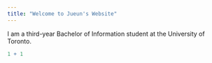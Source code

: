 ```yaml
---
title: "Welcome to Jueun's Website"
---
```


I am a third-year Bachelor of Information student at the University of Toronto.


```r
1 + 1
```
